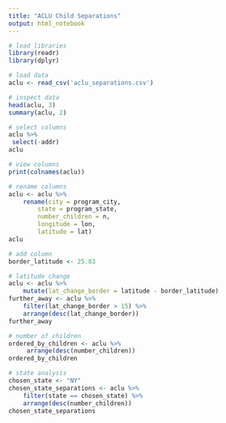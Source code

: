 ```yaml
---
title: "ACLU Child Separations"
output: html_notebook
---
```


```r
# load libraries
library(readr)
library(dplyr)
```

```r
# load data
aclu <- read_csv('aclu_separations.csv')
```

```r
# inspect data
head(aclu, 3)
summary(aclu, 2)
```

```r
# select columns
aclu %>%
 select(-addr)
aclu
```

```r
# view columns
print(colnames(aclu))
```

```r
# rename columns
aclu <- aclu %>%
	rename(city = program_city,
        state = program_state,
        number_children = n,
        longitude = lon,
        latitude = lat)
aclu
```

```r
# add column
border_latitude <- 25.83
```

```r
# latitude change
aclu <- aclu %>%
	mutate(lat_change_border = latitude - border_latitude)
further_away <- aclu %>%
	filter(lat_change_border > 15) %>%
	arrange(desc(lat_change_border))
further_away
```

```r
# number of children
ordered_by_children <- aclu %>%
	 arrange(desc(number_children))
ordered_by_children
```

```r
# state analysis
chosen_state <- "NY"
chosen_state_separations <- aclu %>%
	filter(state == chosen_state) %>%
	arrange(desc(number_children))
chosen_state_separations
```
